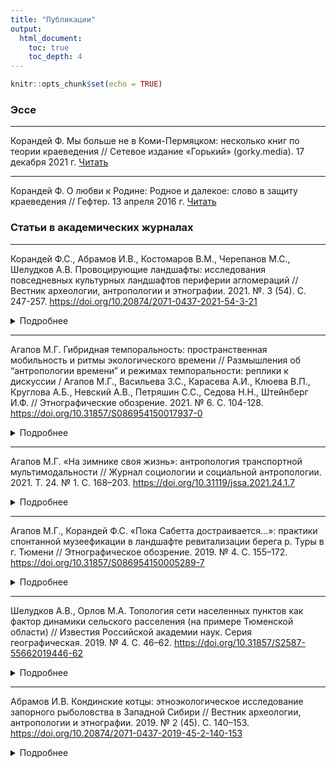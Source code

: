 ```yaml
---
title: "Публикации"
output: 
  html_document:
    toc: true
    toc_depth: 4
---
```


```r
knitr::opts_chunk$set(echo = TRUE)
```

### Эссe

***

Корандей Ф. Мы больше не в Коми-Пермяцком: несколько книг по теории краеведения // Сетевое издание «Горький» (gorky.media). 17 декабря 2021 г.
[Читать](https://gorky.media/context/my-bolshe-ne-v-komi-permyatskom/?fbclid=IwAR237ZQHllePzwUCEUUnFUj40ucJf9oPiva8ZIMDv2lCLyHIJ0tc3Rre5rU){target="_blank"}  

***

Корандей Ф. О любви к Родине: Родное и далекое: слово в защиту краеведения // Гефтер. 13 апреля 2016 г.
[Читать](http://gefter.ru/archive/18178?fbclid=IwAR1y6PaJOHZCGtNSCwMR5sSW6eOJmgBlIp2Y1XOErgMGD6u19rwWzhzsB0M){target="_blank"}


### Статьи в академических журналах

***

Корандей Ф.С., Абрамов И.В., Костомаров В.М., Черепанов М.С., Шелудков А.В. Провоцирующие ландшафты: исследования повседневных культурных ландшафтов периферии агломераций // Вестник археологии, антропологии и этнографии. 2021. №. 3 (54). С. 247-257.
<https://doi.org/10.20874/2071-0437-2021-54-3-21>{target="_blank"}  

<details>
  <summary>Подробнее</summary><i>
Описаны исследовательские принципы и первые результаты реализации проекта по изучению повседневных культурных ландшафтов периферии Екатеринбургской и Тюменской агломераций. Дизайн проекта предполагает сдвиг от парадигмы экспертного чтения ландшафта к парадигме процессуального проживания среды. Перспективы применения метода демонстрируются на примере экспеди- ции в Тобольское Заболотье (зима, осень 2020 г.).</i>
</details>

***

Агапов М.Г. Гибридная темпоральность: пространственная мобильность и ритмы экологического времени // Размышления об “антропологии времени” и режимах темпоральности: реплики к дискуссии / Агапов М.Г., Васильева З.С., Карасева А.И., Клюева В.П., Круглова А.Б., Невский А.В., Петряшин С.С., Седова Н.Н., Штейнберг И.Ф. // Этнографические обозрение. 2021. № 6. С. 104-128. <https://doi.org/10.31857/S086954150017937-0>{target="_blank"}  

<details>
  <summary>Подробнее</summary><i>
Данный форум представляет собой дискуссионные реплики коллег в ответ на статью Н.В. Ссорина-Чайкова “Антропология времени: очерк истории и современности”. Авторы рассматривают основные положения статьи, указывают на возможные направления развития ее аргументации – особенно в области темпоральной множественности – а также подвергают критическому анализу ряд ее постулатов. Таким образом, дискуссия дополняет обзор истории и современного состояния антропологии времени, включая исследования постсоветской и постколониальной антропологии и исследования глобализации западного времени и проблематики темпоральности антропоцена. Дискуссия завершается ответом Н.В. Ссорина-Чайкова на данные реплики.</i>
</details>

***

Агапов М.Г. «На зимнике своя жизнь»: антропология транспортной мультимодальности // Журнал социологии и социальной антропологии. 2021. Т. 24. № 1. C. 168–203.
<https://doi.org/10.31119/jssa.2021.24.1.7>{target="_blank"}

<details>
  <summary>Подробнее</summary><i>
На примере снеголедовых дорог («зимников») полуострова Ямал рассматриваются социально-антропологические аспекты характерной для Арктической зоны Российской Федерации транспортной мультимодальности, т.е. сочленения в повседневных мобильных практиках разных транспортных средств, официальных и неформальных, постоянных (авиа) и сезонных (наземных и водных) путей сообщения. Если с логистической точки зрения транспортная мультимодальность подразумевает прежде всего сочленение природно-климатических условий, автотехники и профессионального мастерства, то с антропологической точки зрения не менее важным оказывается сочетание, разграничение и конфрон- тация складывающихся на «зимнике» различных жизненных укладов, образов места, практик мобильности и т.п. При этом разделительные линии индустриальное — традиционное и официальное — неформальное во многом отступают на второй план. На низовом уровне в выражено гетерогенной коммуникационной среде решающее значение получают по большей части неписанные правила и нормы, складывающиеся и изменяющиеся вокруг конкретных дорожных условий, средств передвижения и практик мобильности, позволяющие пересекать официальные границы, достраивать существующую транспортную инфраструктуру и тем самым обеспечивать связанность пространства.</i>
</details>

***

Агапов М.Г., Корандей Ф.С. «Пока Сабетта достраивается…»: практики спонтанной музеефикации в ландшафте ревитализации берега р. Туры в г. Тюмени // Этнографическое обозрение. 2019. № 4. С. 155–172.
<https://doi.org/10.31857/S086954150005289-7>{target="_blank"}

<details>
  <summary>Подробнее</summary><i>
В статье исследуется феномен спонтанной музеефикации пространства индустриальной зоны правого берега р. Туры в г. Тюмени. Кризис местного порта, связанный с изменением транспортной географии в регионе (1990—2000-е годы), а также последовавшая за ним муниципальная ревитализация берега и речной инфраструктуры (с 2008 г.) сопровождались возникновением среди социальных групп, разделяющих между собой это пространство, практик, направленных на создание “мест памяти”, призванных увековечить историю речного побережья. Эти практики, прежде всего создание частных непрофессиональных музеев — реальных и виртуальных, рассматриваются как спонтанная реакция рефлексирующих горожан на проекты, стремительно меняющие привычный облик улиц и районов. Мы рассматриваем несколько случаев таких музеефицирующих практик, направленных не только на сохранение конкретных исторических документов и зданий, но и на их включение в сеть других музеефицирующих субъектов, формирующих во взаимодействии друг с другом, а также с муниципальной программой устройства набережной особое культурное поле.</i>
</details>

***

Шелудков А.В., Орлов М.А. Топология сети населенных пунктов как фактор динамики сельского расселения (на примере Тюменской области) // Известия Российской академии наук. Серия географическая. 2019. № 4. С. 46–62. <https://doi.org/10.31857/S2587-55662019446-62>{target="_blank"}

<details>
  <summary>Подробнее</summary><i>
С окончанием кризисной контрурбанизации начала 1990-х годов сельская местность в России стала с новой силой терять жителей. Население концентрируется в крупных населенных пунктах. Центростремительные тенденции могут быть усилены или смягчены на локальном уровне, где на первый план выходят собственные, иногда специфичные, обусловленные историей освоения и развития свойства местности. На примере Тюменской области в 2002–2010 гг. авторы исследовали, как на современную динамику численности населения влияет рисунок расселения: топологические свойства (связность и централизованность) поселенческой сети и положение в ней отдельных населенных пунктов. Результаты показали, что для отдельных населенных пунктов положение в сети – значимый фактор динамики численности населения. В совокупности с людностью позиционные характеристики объясняют 23–24% различий в динамике. За пределами пригородной зоны Тюмени растут пункты с высокой межрайонной центральностью. Примечательно, что конфигурация поселенческой сети региона на межрайонном уровне сложилась в период колонизации и сельскохозяйственного освоения Западной Сибири в XVII–XIX вв. и тесно связана с рисунком речной сети. Таким образом, даже если факторы, влиявшие на формирование сети населенных пунктов, потеряли значение, сам рисунок расселения продолжает влиять на социально-географическое пространство.</i>
</details>

***

Абрамов И.В. Кондинские котцы: этноэкологическое исследование запорного рыболовства в Западной Сибири // Вестник археологии, антропологии и этнографии. 2019. № 2 (45). С. 140–153.
<https://doi.org/10.20874/2071-0437-2019-45-2-140-153>{target="_blank"}

<details>
  <summary>Подробнее</summary><i>
Феномен запорного рыболовства рассмотрен как способ адаптации к озерно-речным ландшафтам Кондинской низменности. Определено влияние природных, экономических факторов на размещение запоров в ХХ в., прослежена эволюция запорного лова в индустриальный период, появление и распространение системы кондинских котцов. По спутниковым снимкам проведено картографирование рыболовных станов с запорами в нижнем течении Конды, данные верифицированы и дополнены в ходе опросов рыбаков Болчаровского сельского поселения. На основе установленных пространственных связей и с учетом местных промысловых схем выведены факторы размещения запоров. Оценены перспективы археологического обнаружения древних поселений в местах размещения запоров.</i>
</details>
